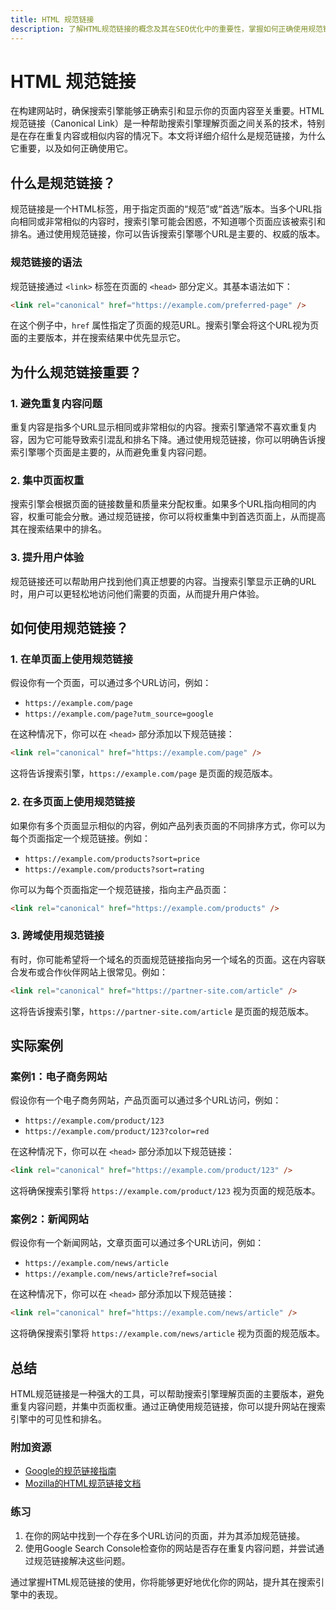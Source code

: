 ```yaml
---
title: HTML 规范链接
description: 了解HTML规范链接的概念及其在SEO优化中的重要性，掌握如何正确使用规范链接来提升网站的可发现性和搜索引擎排名。
---
```


# HTML 规范链接

在构建网站时，确保搜索引擎能够正确索引和显示你的页面内容至关重要。HTML规范链接（Canonical Link）是一种帮助搜索引擎理解页面之间关系的技术，特别是在存在重复内容或相似内容的情况下。本文将详细介绍什么是规范链接，为什么它重要，以及如何正确使用它。

## 什么是规范链接？

规范链接是一个HTML标签，用于指定页面的“规范”或“首选”版本。当多个URL指向相同或非常相似的内容时，搜索引擎可能会困惑，不知道哪个页面应该被索引和排名。通过使用规范链接，你可以告诉搜索引擎哪个URL是主要的、权威的版本。

### 规范链接的语法

规范链接通过 `<link>` 标签在页面的 `<head>` 部分定义。其基本语法如下：

```html
<link rel="canonical" href="https://example.com/preferred-page" />
```

在这个例子中，`href` 属性指定了页面的规范URL。搜索引擎会将这个URL视为页面的主要版本，并在搜索结果中优先显示它。

## 为什么规范链接重要？

### 1. 避免重复内容问题

重复内容是指多个URL显示相同或非常相似的内容。搜索引擎通常不喜欢重复内容，因为它可能导致索引混乱和排名下降。通过使用规范链接，你可以明确告诉搜索引擎哪个页面是主要的，从而避免重复内容问题。

### 2. 集中页面权重

搜索引擎会根据页面的链接数量和质量来分配权重。如果多个URL指向相同的内容，权重可能会分散。通过规范链接，你可以将权重集中到首选页面上，从而提高其在搜索结果中的排名。

### 3. 提升用户体验

规范链接还可以帮助用户找到他们真正想要的内容。当搜索引擎显示正确的URL时，用户可以更轻松地访问他们需要的页面，从而提升用户体验。

## 如何使用规范链接？

### 1. 在单页面上使用规范链接

假设你有一个页面，可以通过多个URL访问，例如：

- `https://example.com/page`
- `https://example.com/page?utm_source=google`

在这种情况下，你可以在 `<head>` 部分添加以下规范链接：

```html
<link rel="canonical" href="https://example.com/page" />
```

这将告诉搜索引擎，`https://example.com/page` 是页面的规范版本。

### 2. 在多页面上使用规范链接

如果你有多个页面显示相似的内容，例如产品列表页面的不同排序方式，你可以为每个页面指定一个规范链接。例如：

- `https://example.com/products?sort=price`
- `https://example.com/products?sort=rating`

你可以为每个页面指定一个规范链接，指向主产品页面：

```html
<link rel="canonical" href="https://example.com/products" />
```

### 3. 跨域使用规范链接

有时，你可能希望将一个域名的页面规范链接指向另一个域名的页面。这在内容联合发布或合作伙伴网站上很常见。例如：

```html
<link rel="canonical" href="https://partner-site.com/article" />
```

这将告诉搜索引擎，`https://partner-site.com/article` 是页面的规范版本。

## 实际案例

### 案例1：电子商务网站

假设你有一个电子商务网站，产品页面可以通过多个URL访问，例如：

- `https://example.com/product/123`
- `https://example.com/product/123?color=red`

在这种情况下，你可以在 `<head>` 部分添加以下规范链接：

```html
<link rel="canonical" href="https://example.com/product/123" />
```

这将确保搜索引擎将 `https://example.com/product/123` 视为页面的规范版本。

### 案例2：新闻网站

假设你有一个新闻网站，文章页面可以通过多个URL访问，例如：

- `https://example.com/news/article`
- `https://example.com/news/article?ref=social`

在这种情况下，你可以在 `<head>` 部分添加以下规范链接：

```html
<link rel="canonical" href="https://example.com/news/article" />
```

这将确保搜索引擎将 `https://example.com/news/article` 视为页面的规范版本。

## 总结

HTML规范链接是一种强大的工具，可以帮助搜索引擎理解页面的主要版本，避免重复内容问题，并集中页面权重。通过正确使用规范链接，你可以提升网站在搜索引擎中的可见性和排名。

### 附加资源

- [Google的规范链接指南](https://developers.google.com/search/docs/advanced/crawling/consolidate-duplicate-urls)
- [Mozilla的HTML规范链接文档](https://developer.mozilla.org/en-US/docs/Web/HTML/Element/link)

### 练习

1. 在你的网站中找到一个存在多个URL访问的页面，并为其添加规范链接。
2. 使用Google Search Console检查你的网站是否存在重复内容问题，并尝试通过规范链接解决这些问题。

通过掌握HTML规范链接的使用，你将能够更好地优化你的网站，提升其在搜索引擎中的表现。